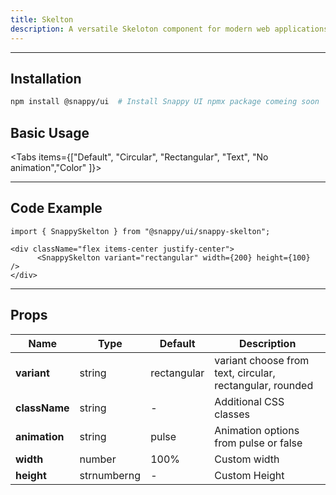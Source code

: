 ```yaml
---
title: Skelton
description: A versatile Skeloton component for modern web applications
---
```



---

## Installation

```bash
npm install @snappy/ui  # Install Snappy UI npmx package comeing soon

```

## Basic Usage

<div className="flex flex-col items-center justify-center mb-6 border-1 gap-1 border-zinc-800 rounded-lg py-5">

<div className="flex flex-row gap-1">

  <SnappySkelton variant="circular" width={40} height={40} animation="pulse" className="bg-zinc-500"/>

  <div className="flex flex-col gap-1">
    <SnappySkelton variant="text" width={160} />
    <SnappySkelton variant="text" width={160} />
  </div>
</div>
  <SnappySkelton variant="rounded" width={200} height={30} />
</div>

<Tabs items={["Default", "Circular", "Rectangular", "Text", "No animation","Color" ]}>
  <Tab value="Default">
   <div className="flex items-center justify-center">
      <SnappySkelton  width={200} height={100}  />
   </div>
  </Tab>
  <Tab value="Circular">
    <div className="flex items-center justify-center">
      <SnappySkelton variant="circular" width={40} height={40}  />
    </div>
  </Tab>
  <Tab value="Rectangular">
    <div className="flex items-center justify-center">
      <SnappySkelton variant="rectangular" width={200} height={100}  />
    </div>
  </Tab>
  <Tab value="Text">
    <div className="flex items-center justify-center">
      <SnappySkelton variant="text" width={160} />
    </div>  
  </Tab>
  <Tab value="No animation">
     <div className="flex items-center justify-center">
      <SnappySkelton width={160} animation={false} />
    </div>  
  </Tab>
  <Tab value="Color">
     <div className="flex items-center justify-center">
       <SnappySkelton variant="rounded" width={200} height={100} className="bg-green-200"  />
    </div>  
  </Tab>
</Tabs>

---

## Code Example

```tsx
import { SnappySkelton } from "@snappy/ui/snappy-skelton";

<div className="flex items-center justify-center">
      <SnappySkelton variant="rectangular" width={200} height={100}  />
</div>
```

---

## Props

| <b>Name</b>        | <b>Type</b>         | <b>Default</b>   | <b>Description</b>                              |
|------------|-------------|-----------|------------------------------------------|
| **variant**  | string      | rectangular         | variant choose from text, circular, rectangular, rounded                   |
| **className** | string    | -         | Additional CSS classes                  |
| **animation** | string     | pulse        | Animation options from pulse or false            |
| **width**  | number      | 100%        | Custom width                 |
| **height** | strnumberng     | - | Custom Height          |

